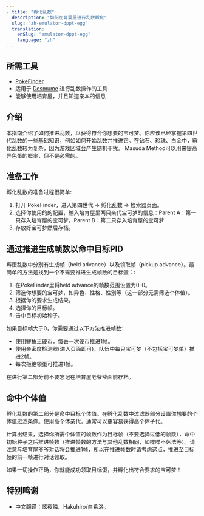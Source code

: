 ```yaml
---
- title: "孵化乱数"
  description: "如何在育婴屋进行乱数孵化"
  slug: "zh-emulator-dppt-egg"
  translation:
    enSlug: "emulator-dppt-egg"
    language: "zh"
---
```


## 所需工具

- [PokeFinder](/pokefinder)
- 适用于 [Desmume](/desmume-setup) 进行乱数操作的工具
- 能够使用培育屋，并且知道亲本的信息

## 介绍

本指南介绍了如何推进乱数，以获得符合你想要的宝可梦。你应该已经掌握第四世代乱数的一些基础知识，例如如何开始乱数并推进它。在钻石、珍珠、白金中，孵化乱数较为复杂，因为游戏区域会产生随机干扰。
Masuda Method可以用来提高异色蛋的概率，但不是必需的。

## 准备工作

孵化乱数的准备过程很简单:

1. 打开 PokeFinder，进入第四世代 => 孵化乱数 => 检索器页面。
2. 选择你使用的的配置，输入培育屋里两只亲代宝可梦的信息：Parent A：第一只存入培育屋的宝可梦，Parent B：第二只存入培育屋的宝可梦
3. 存放好宝可梦然后存档。

## 通过推进生成帧数以命中目标PID

孵蛋乱数中分别有生成帧（held advance）以及领取帧（pickup advance）。最简单的方法是找到一个不需要推进生成帧数的目标蛋：:

1. 在PokeFinder里将held advance的帧数范围设置为0-0。
2. 筛选你想要的宝可梦，如异色、性格、性别等（这一部分无需筛选个体值）。
3. 根据你的要求生成结果。
4. 选择你的目标帧。
5. 击中目标初始种子。

如果目标帧大于0，你需要通过以下方法推进帧数:

- 使用鲤鱼王硬币，每丢一次硬币推进1帧。
- 使用亲密度检测器(进入页面即可)，队伍中每只宝可梦（不包括宝可梦单）推进2帧。
- 每次拒绝领蛋可推进1帧。

在进行第二部分前不要忘记在培育屋老爷爷面前存档。

## 命中个体值

孵化乱数的第二部分是命中目标个体值。在孵化乱数中过滤器部分设置你想要的个体值过滤条件。使用高个体亲代，通常可以更容易获得高个体子代。

计算出结果，选择你所需个体值的帧数作为目标帧（不要选择过低的帧数），命中初始种子之后推进帧数（推进帧数的方法与其他乱数相同，如喋喋不休法等）。请注意与培育屋爷爷对话将会推进1帧，所以在推进帧数时请考虑这点，推进至目标帧的前一帧进行对话领取。

如果一切操作正确，你就能成功领取目标蛋，并孵化出符合要求的宝可梦！

## 特别鸣谢

- 中文翻译：炫夜鳞、Hakuhiro/白希洛。
